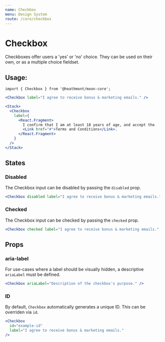```yaml
---
name: Checkbox
menu: Design System
route: /core/checkbox
---
```


# Checkbox

Checkboxes offer users a 'yes' or 'no' choice. They can be used on their own,
or as a multiple choice fieldset.

## Usage:

```
import { Checkbox } from '@heathmont/moon-core';
```

```jsx react-live
<Checkbox label="I agree to receive bonus & marketing emails." />
```

```jsx react-live
<Stack>
  <Checkbox
    label={
      <React.Fragment>
        I confirm that I am at least 18 years of age, and accept the
        <Link href="#">Terms and Conditions</Link>.
      </React.Fragment>
    }
  />
</Stack>
```

## States

### Disabled

The Checkbox input can be disabled by passing the `disabled` prop.

```jsx react-live
<Checkbox disabled label="I agree to receive bonus & marketing emails." />
```

### Checked

The Checkbox input can be checked by passing the `checked` prop.

```jsx react-live
<Checkbox checked label="I agree to receive bonus & marketing emails." />
```

## Props

### aria-label

For use-cases where a label should be visually hidden, a descriptive `ariaLabel`
must be defined.

```jsx react-live
<Checkbox ariaLabel="Description of the checkbox's purpose." />
```

### ID

By default, `Checkbox` automatically generates a unique ID. This can be
overriden via `id`.

```jsx react-live
<Checkbox
  id="example-id"
  label="I agree to receive bonus & marketing emails."
/>
```
